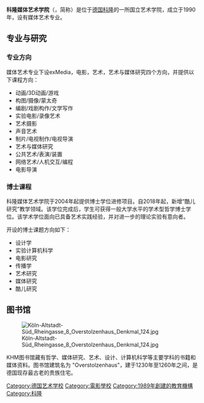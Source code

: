 {{Unreferenced|time=2020-12-31T17:07:54+00:00}}
{{Infobox university
| 校名 = 科隆媒体艺术学院
| native_name = {{lang|de|Kunsthochschule für Medien Köln}}
| 校徽 = Logo of the Academy of Media Arts Cologne.svg
| 建校 = 1990年
| 类型 = 公立大学
| 校监 = Dr. Sabine Schulz
| 校长 = Prof. Dr. Kerstin Stutterheim
| 副校长 = Prof. Mathias Antlfinger, Solveig Klaßen
| 教师 = 约60人
| 员工 = 约120人
| 学生 = 389人（2019/20冬季学期）
| 国家 = {{德国}}
| 州 = [[北威州|北威州]]
| 市 = [[科隆|科隆]]
| 网址 = [http://www.khm.de/ www.khm.de]
}}

'''科隆媒体艺术学院'''（{{lang-de|Kunsthochschule für Medien Köln}}，简称{{lang|de|KHM}}）是位于[[德国|德国]][[科隆|科隆]]的一所国立艺术学院，成立于1990年，设有媒体艺术专业。

==专业与研究==
===专业方向===
媒体艺术专业下设exMedia，电影，艺术，艺术与媒体研究四个方向，并提供以下课程方向：
* 动画/3D动画/游戏
* 构图/摄像/蒙太奇
* 编剧/戏剧构作/文学写作
* 实验电影/录像艺术
* 艺术摄影
* 声音艺术
* 制片/电视制作/电视导演
* 艺术与媒体研究
* 公共艺术/表演/装置
* 网络艺术/人机交互/编程
* 电影导演

===博士课程===
科隆媒体艺术学院于2004年起提供博士学位进修项目。自2018年起，新增“酷儿研究”教学领域。该学位完成后，学生可获得一般大学水平的学术型哲学博士学位。该学术学位面向已具备艺术实践经验，并对进一步的理论实验有意向者。

开设的博士课题方向如下：
* 设计学
* 实验计算机科学
* 电影研究
* 传播学
* 艺术研究
* 媒体研究
* 酷儿研究

==图书馆==
[[File:Köln-Altstadt-Süd_Rheingasse_8_Overstolzenhaus_Denkmal_124.jpg|thumb]]

KHM图书馆藏有哲学、媒体研究、艺术、设计、计算机科学等主要学科的书籍和媒体资料。图书馆建筑名为 "Overstolzenhaus"，建于1230年至1260年之间，是德国现存最古老的贵族住宅。

{{commonscat}}
{{normdaten}}
[[Category:德国艺术学校|Category:德国艺术学校]]
[[Category:電影學校|Category:電影學校]]
[[Category:1989年創建的教育機構|Category:1989年創建的教育機構]]
[[Category:科隆|Category:科隆]]